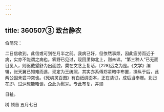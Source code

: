 ```yaml
---
---
---
```

title: 360507③ 致台静农
---




伯简兄：

二日信收到。此信或可到在月半之前。我病已好，但依然事烦，因此疲劳而近于病，实亦不能谓之病也。霁野已见过，现回里抑北上，则未详。“第三种人”已无面目见人，则驱戴望舒为出面腔，冀在文艺上复活，[228]远之为是。《文学》编辑，张天翼已知难而逃，现定为王统照，其实亦系傅郑辈暗中布置，操纵于后，此两公固未尝冲突也。《死魂灵百图》有白纸绸面本，正在装订，成后当奉赠。北归在即，过沪想能晤谈，企此为慰耳。专此布复，并颂

日祉。

树 顿首 五月七日